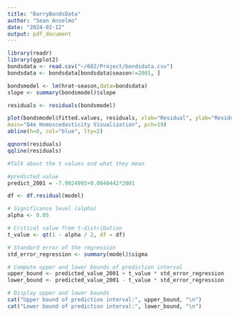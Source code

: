 ```yaml
---
title: "BarryBondsData"
author: "Sean Anselmo"
date: "2024-02-12"
output: pdf_document
---
```


```r
library(readr)
library(ggplot2)
bondsdata <- read.csv("~/602/Project/bondsdata.csv")
bondsdata <- bondsdata[bondsdata$season!=2001, ]

bondsmodel <- lm(hrat~season,data=bondsdata)
slope <- summary(bondsmodel)$slope

residuals <- residuals(bondsmodel)

plot(bondsmodel$fitted.values, residuals, xlab="Residual", ylab="Residuals",
main="Q4e Homoscedasticity Visualization", pch=19)
abline(h=0, col="blue", lty=2)

qqnorm(residuals)
qqline(residuals) 

#Talk about the t values and what they mean

#predicted value
predict_2001 = -7.9924993+0.0040442*2001

df <- df.residual(model)

# Significance level (alpha)
alpha <- 0.05

# Critical value from t-distribution
t_value <- qt(1 - alpha / 2, df = df)

# Standard error of the regression
std_error_regression <- summary(model)$sigma

# Compute upper and lower bounds of prediction interval
upper_bound <- predicted_value_2001 + t_value * std_error_regression
lower_bound <- predicted_value_2001 - t_value * std_error_regression

# Display upper and lower bounds
cat("Upper bound of prediction interval:", upper_bound, "\n")
cat("Lower bound of prediction interval:", lower_bound, "\n")


```

